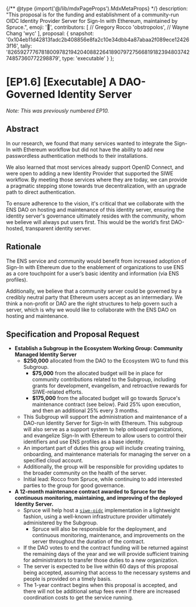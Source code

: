 {/** @type {import('@/lib/mdxPageProps').MdxMetaProps} */}
    description: "This proposal is for the funding and establishment of a community-run OIDC Identity Provider Server for Sign-In with Ethereum, maintained by Spruce.",
    emoji: '📗',
    contributors: [
        // Gregory Rocco
        'obstropolos',
        // Wayne Chang
        'wyc'
    ],
    proposal: {
        snapshot: '0x104eb11d42813fadc2b408856e8fa2c10e34dbb4a87abaa2f089ece124263f16',
        tally: '82659277767818009782194204088226418907972756681918239480374274857360772298879',
        type: 'executable'
    }
};

# [EP1.6] [Executable] A DAO-Governed Identity Server

_Note: This was previously numbered EP10._

## Abstract

In our research, we found that many services wanted to integrate the Sign-In with Ethereum workflow but did not have the ability to add new passwordless authentication methods to their installations.

We also learned that most services already support OpenID Connect, and were open to adding a new Identity Provider that supported the SIWE workflow. By meeting those services where they are today, we can provide a pragmatic stepping stone towards true decentralization, with an upgrade path to direct authentication.

To ensure adherence to the vision, it's critical that we collaborate with the ENS DAO on hosting and maintenance of this identity server, ensuring the identity server's governance ultimately resides with the community, whom we believe will always put users first. This would be the world’s first DAO-hosted, transparent identity server.

## Rationale

The ENS service and community would benefit from increased adoption of Sign-In with Ethereum due to the enablement of organizations to use ENS as a core touchpoint for a user’s basic identity and information (via ENS profiles).

Additionally, we believe that a community server could be governed by a credibly neutral party that Ethereum users accept as an intermediary. We think a non-profit or DAO are the right structures to help govern such a server, which is why we would like to collaborate with the ENS DAO on hosting and maintenance.

## Specification and Proposal Request

* **Establish a Subgroup in the Ecosystem Working Group: Community Managed Identity Server**
  * **$250,000** allocated from the DAO to the Ecosystem WG to fund this Subgroup.
    * **$75,000** from the allocated budget will be in place for community contributions related to the Subgroup, including grants for development, evangelism, and retroactive rewards for SIWE-related efforts.
    * **$175,000** from the allocated budget will go towards Spruce's maintenance contract (see below). Paid 25% upon execution, and then an additional 25% every 3 months.
  * This Subgroup will support the administration and maintenance of a DAO-run Identity Server for Sign-In with Ethereum. This subgroup will also serve as a support system to help onboard organizations, and evangelize Sign-In with Ethereum to allow users to control their identifiers and use ENS profiles as a base identity.
  * An important part of duties this group will include creating training, onboarding, and maintenance materials for managing the server on a specified cloud account.
  * Additionally, the group will be responsible for providing updates to the broader community on the health of the server.
  * Initial lead: Rocco from Spruce, while continuing to add interested parties to the group for good governance.
* **A 12-month maintenance contract awarded to Spruce for the continuous monitoring, maintaining, and improving of the deployed Identity Server.**
  * Spruce will help host a [`siwe-oidc`](https://github.com/spruceid/siwe-oidc) implementation in a lightweight fashion, using a well-known infrastructure provider ultimately administered by the Subgroup.
    * Spruce will also be responsible for the deployment, and continuous monitoring, maintenance, and improvements on the server throughout the duration of the contract.
  * If the DAO votes to end the contract funding will be returned against the remaining days of the year and we will provide sufficient training for administrators to transfer those duties to a new organization.
  * The server is expected to be live within 60 days of this proposal being accepted, assuming that access to the necessary systems and people is provided on a timely basis.
  * The 1-year contract begins when this proposal is accepted, and there will not be additional setup fees even if there are increased coordination costs to get the service running.
